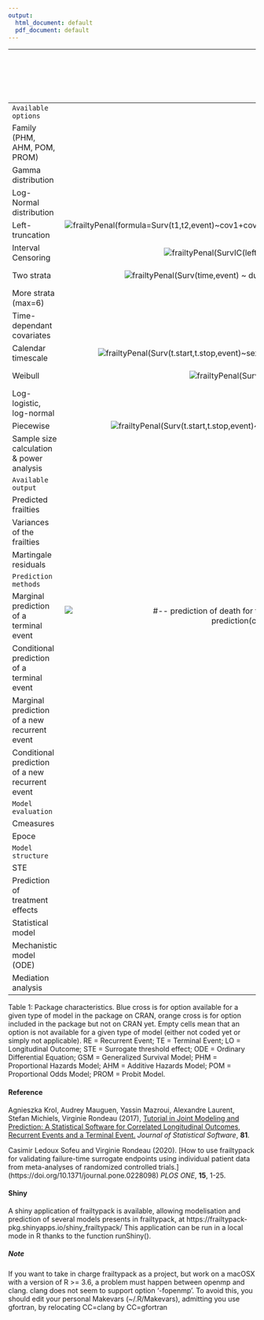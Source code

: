 ```yaml
---
output:
  html_document: default
  pdf_document: default
---
```

<!--
%\VignetteIndexEntry{Package summary}
%\VignetteEngine{knitr::rmarkdown}
%\usepackage[UTF-8]{inputenc}
-->

|                                                 |                  Cox                  |                 Shared                |                 Nested                |                Additive               |Joint standard *(Bivariate: 1 RE + 1 TE)*| Joint cluster *(Bivariate: 1 RE + 1 TE)*|Joint general *(Bivariate: 1 RE + 1 TE)*|Joint nested *(Bivariate: 1 RE + 1 TE)*|Joint longitudinal *(Bivariate:  1 LO + 1 TE)*|Joint trivariate *(Trivariate: 1 LO + 1 RE + 1 TE)*|Joint non linear trivariate *(Trivariate: 1 LO + 1 RE + 1 TE)*|Joint Multivariate *(Trivariate: 2 RE + 1 TE)*|Joint surrogate *(Bivariate: 2 TE)*| Conditional two-part joint  *(Trivariate: 2 LO 1 TE)*| Marginal two-part joint  *(Trivariate: 2 LO 1 TE)*| Shared Frailty GSM | Joint Frailty GSM *(Bivariate: 1 RE + 1 TE)*|
|:------------------------------------------------|:-------------------------------------:|:-------------------------------------:|:-------------------------------------:|:-------------------------------------:|:--------------------------------------:|:--------------------------------------:|:-------------------------------------:|:------------------------------------:|:------------------------------------------:|:-------------------------------------:|:-------------------------------------:|:-------------------------------------:|:-------------------------------------:|:-------------------------------------:|:-------------------------------------:|:-------------------------------------:|:-------------------------------------:|
|     `Available  options `                       |                                       |                                       |                                       |                                       |                                        |                                        |                                       |                                      |                                            |                                       |                                       |                                       |                                       |                                       |                                       |                                       |                                       |
| Family (PHM, AHM, POM, PROM)                    |                                       |                                       |                                       |                                       |                                        |                                        |                                       |                                      |                                            |                                       |                                       |                                       |                                       |                                       |                                       |   <img src="blue_x.png"  title="GenfrailtyPenal(Surv(futime,status)~trt+cluster(id),data=adult.retino,hazard='parametric',family='PH')"/>              |       <img src="blue_x.png"  title="GenfrailtyPenal(Surv(t.start,t.stop,event)~cluster(id)+terminal(death)+sex+dukes+chemo,~sex+dukes+chemo,data=readmission,recurrentAG=TRUE,hazard='parametric',family=c('PH','PH'))"/>          |
| Gamma distribution                              |                                       | <img src="blue_x.png"  title="frailtyPenal(Surv(time,status)~cluster(id)+sex+age,n.knots=12,kappa=10000,data=kidney)"/>                       | <img src="blue_x.png"  title="frailtyPenal(Surv(t1,t2,event)~cluster(group)+subcluster(subgroup)+cov1+cov2,data=dataNested,n.knots=8,kappa=50000)"/>                       |                                       |  <img src="blue_x.png"  title="frailtyPenal(Surv(time,event)~cluster(id)+sex+dukes+charlson+terminal(death),formula.terminalEvent=~sex+dukes+charlson,data=readmission,n.knots=14,kappa=c(9.55e+9,1.41e+12),recurrentAG=FALSE) "/>                       |  <img src="blue_x.png"  title="frailtyPenal(Surv(time,event)~cluster(group)+num.id(id)+dukes+charlson+sex+chemo+terminal(death),formula.terminalEvent=~dukes+charlson+sex+chemo,data=readmission2,recurrentAG=FALSE,n.knots=8,kappa=c(1.e+10,1.e+10),Alpha=&quot;None&quot;)"/>                       | <img src="blue_x.png"  title="frailtyPenal(Surv(time,event)~cluster(id)+dukes+charlson+sex+chemo+terminal(death),formula.terminalEvent=~dukes+charlson+sex+chemo,data=readmission,jointGeneral=TRUE,n.knots=8,kappa=c(2.11e+08,9.53e+11))"/>                       | <img src="blue_x.png"  title="frailtyPenal(formula=Surv(time,event)~subcluster(id)+cluster(group)+dukes+terminal(death),formula.terminalEvent=~dukes,data=readmissionNested,recurrentAG=FALSE,n.knots=8,kappa=c(9.55e+9,1.41e+12),initialize=TRUE,init.Alpha=1.091,Ksi=&quot;None&quot;)"/>                      |                                       |                                            |                                       |                                       |                                       |                                       |                                       |   <img src="blue_x.png"  title="GenfrailtyPenal(Surv(futime,status)~trt+cluster(id),data=adult.retino,RandDist='Gamma',hazard='parametric',family='AH')"/>              |       <img src="blue_x.png"  title="GenfrailtyPenal(Surv(t.start,t.stop,event)~cluster(id)+terminal(death)+sex+dukes+chemo,~sex+dukes+chemo,data=readmission,RandDist='Gamma',recurrentAG=TRUE,hazard='parametric',family=c('AH','AH'))"/>          |                    
| Log-Normal distribution                         |                                       | <img src="blue_x.png"  title="frailtyPenal(Surv(time,status)~cluster(id)+sex+age,n.knots=12,kappa=10000,data=kidney,RandDist=&quot;LogN&quot;)"/>                       |                                       | <img src="blue_x.png"  title="additivePenal(Surv(t1,t2,event)~cluster(group)+var1+slope(var1),correlation=TRUE,data=dataAdditive,n.knots=8,kappa=10000)"/>                       |  <img src="blue_x.png"  title="frailtyPenal(Surv(t.start,t.stop,event)~cluster(id)+sex+dukes+charlson+terminal(death),formula.terminalEvent=~sex+dukes+charlson,data=readmission,n.knots=10,kappa=c(9.55e9,1.41e12),recurrentAG=TRUE,RandDist=&quot;LogN&quot;) "/>                       |                                        |                                       |                                      | <img src="blue_x.png"  title="longiPenal(Surv(time1,state)~age+treatment+who.PS+prev.resection,tumor.size~year*treatment+age+who.PS,colorectalSurv,data.Longi=colorectalLongi,random=c(&quot;1&quot;,&quot;year&quot;),id=&quot;id&quot;,link=&quot;Random-effects&quot;,left.censoring=-3.33,n.knots=7,kappa=2)"/>                            | <img src="blue_x.png"  title="trivPenal(Surv(time0,time1,new.lesions)~cluster(id)+age+treatment+who.PS+terminal(state),formula.terminalEvent=~age+treatment+who.PS+prev.resection,tumor.size~year*treatment+age+who.PS,data=colorectal,data.Longi=colorectalLongi,random=c(&quot;1&quot;,&quot;year&quot;),id=&quot;id&quot;,link=&quot;Random-effects&quot;,left.censoring=-3.33,recurrentAG=TRUE,n.knots=6,kappa=c(0.01,2),method.GH=&quot;Standard&quot;,n.nodes=7)"/>                       | <img src="blue_x.png"  title="trivPenalNL(Surv(time0,time1,new.lesions)~cluster(id)+age+treatment+terminal(state),formula.terminalEvent=~age+treatment,biomarker=&quot;tumor.size&quot;,formula.KG~1,formula.KD~treatment,dose=&quot;dose&quot;,time.biomarker=&quot;year&quot;,data=colorectal,data.Longi=colorectalLongi,random=&quot;KG&quot;,id=&quot;id&quot;,recurrentAG=TRUE,n.knots=5,kappa=c(0.01,2),method.GH=&quot;Pseudo-adaptive&quot;)"/>                                      | <img src="blue_x.png"  title="multivPenal(Surv(TIMEGAP,INDICREC)~cluster(PATIENT)+v1+v2+event2(INDICMETA)+terminal(INDICDEATH),formula.Event2=~v1+v2+v3,formula.terminalEvent=~v1,data=dataMultiv,n.knots=c(8,8,8),kappa=c(1,1,1),initialize=FALSE)"/>                       |  <img src="blue_x.png"  title="#-- Surrogacy evaluation based on ganerated data with a combination of Monte Carlo and classical Gaussian Hermite integration : jointSurroPenal(data=data.sim,int.method=2,nb.mc=300,nb.gh=20)"/>                                        |                                      |                                    |       |    |  
| Left-truncation                                 | <img src="blue_x.png"  title="frailtyPenal(formula=Surv(t1,t2,event)~cov1+cov2,data=dataNested,recurrentAG=FALSE,cross.validation=TRUE,n.knots=10,kappa=10000)"/>                       | <img src="blue_x.png"  title="frailtyPenal(Surv(t1,t2,event) ~ cluster(group), data = dataNested, n.knots = 10, kappa = 10000, cross.validation = TRUE, recurrentAG = FALSE)"/>                       | <img src="blue_x.png"  title="frailtyPenal(Surv(t1,t2,event)~cluster(group)+subcluster(subgroup)+cov1+cov2,data=dataNested,n.knots=8,kappa=50000)"/>                       |                                       |                                        |                                        |                                       |                                      |                                            |                                       |                                       |                                       |                                       |                                       |                                      | <img src="blue_x.png"  title="GenfrailtyPenal(Surv(t1,t2,event)~cluster(group), data=dataNested, hazard='parametric', family='PH', recurrentAG=FALSE)"/> |    |  
| Interval Censoring                              | <img src="blue_x.png"  title="frailtyPenal(SurvIC(left,right,event) ~ treatment,n.knots=8,kappa=10000,data=bcos)"/>                       | <img src="blue_x.png"  title="frailtyPenal(SurvIC(left,right,event) ~ cluster(group)+treatment,n.knots=8,kappa=10000,data=bcos)"/>                       |                                       |                                       |  ![](orange_x.png)                     |  ![](orange_x.png)                     |                                       |                                      |                                            |                                       |                                       |                                       |                                       |                                       |                                      |  <img src="blue_x.png"  title="GenfrailtyPenal(SurvIC(left,right,event)~cluster(group)+treatment, data=bcos, hazard='Splines', family='PH', n.knots=4, kappa=10000)"/>  |    |  
| Two strata                                      | <img src="blue_x.png"  title="frailtyPenal(Surv(time,event) ~ dukes+strata(sex),n.knots=10,kappa=c(10000,10000),data=readmission)"/>                       | <img src="blue_x.png"  title="frailtyPenal(Surv(time,event)~cluster(id)+dukes+strata(sex),n.knots=10,kappa=c(10000,10000),data=readmission)"/>                       | <img src="blue_x.png"  title="frailtyPenal(Surv(t1,t2,event)~cluster(group)+subcluster(subgroup)+cov1+strata(cov2),data=dataNested,n.knots=8,kappa=c(50000,50000))"/>                       | <img src="blue_x.png"  title="additivePenal(Surv(t1,t2,event)~cluster(group)+var1+strata(var2)+slope(var1),cross.validation=TRUE,correlation=FALSE,data=dataAdditive,n.knots=10,kappa=c(1,1))"/>                       | <img src="blue_x.png"  title="frailtyPenal(Surv(time,event)~cluster(id)+dukes+charlson+strata(sex)+chemo+terminal(death),formula.terminalEvent=~dukes+charlson+sex+chemo,data=readmission,n.knots=8,kappa=c(2.11e+08,2.11e+08,9.53e+11))"/>                                     |                                        |                                       |                                      |                                            |                                       |                                       |                                      |                                       |                                       |                                       |   <img src="blue_x.png"  title="GenfrailtyPenal(Surv(time,event)~cluster(id)+dukes+strata(sex), hazard='Splines', family='PH', n.knots=10, kappa=c(10000,10000), data=readmission)"/>      |  <img src="blue_x.png"  title="GenfrailtyPenal(Surv(time,event)~cluster(id)+dukes+charlson+strata(sex)+chemo+terminal(death), formula.terminalEvent=~dukes+charlson+sex+chemo, data=readmission, hazard='parametric', family=c('probit','probit'))"/>  |  
| More strata (max=6)                             | <img src="blue_x.png"/>               | <img src="blue_x.png"/>               |                                       |                                       |  <img src="blue_x.png"/>                       |                                        |                                       |                                      |                                            |                                       |                                       |                                       |                                       |                                      |   <img src="blue_x.png"/>   |  <img src="blue_x.png"/>  |  
| Time-dependant covariates                       | <img src="blue_x.png"/>               | <img src="blue_x.png"/>               |                                       |                                       |  <img src="blue_x.png"/>                       |  <img src="blue_x.png"/>                       |                                       |                                      |                                            |                                       |                                       |                                       |                                       |  <img src="blue_x.png"/>                                     | <img src="blue_x.png"/>                                       |    <img src="blue_x.png"  title="GenfrailtyPenal(Surv(futime,status)~cluster(id)+timedep(trt),data=adult.retino,family='AH',hazard='Splines',n.knots=8,kappa=10^10,betaknots=1,betaorder=2)"/>    |  <img src="blue_x.png"  title="GenfrailtyPenal(formula=Surv(t.start,t.stop,event)~cluster(id)+terminal(death)+sex+dukes+timedep(chemo),formula.terminalEvent=~sex+dukes+timedep(chemo),data=readmission,recurrentAG=TRUE,hazard='Splines',n.knots=5,kappa=c(100,100),betaknots=1,betaorder=3,family=c('PH','PH'))"/>  |  
| Calendar timescale                              | <img src="blue_x.png"  title="frailtyPenal(Surv(t.start,t.stop,event)~sex+dukes+charlson,data=readmission,n.knots=6,kappa=1e5,recurrentAG=TRUE)"/>            | <img src="blue_x.png"  title="frailtyPenal(Surv(t.start,t.stop,event)~cluster(id)+sex+dukes+charlson,data=readmission,n.knots=6,kappa=1e5,recurrentAG=TRUE)"/>                       | <img src="blue_x.png"  title="frailtyPenal(Surv(t1,t2,event)~cluster(group)+subcluster(subgroup)+cov1+cov2,data=dataNested,n.knots=8,kappa=50000)"/>                       |                                       |  <img src="blue_x.png"  title="frailtyPenal(Surv(t.start,t.stop,event)~cluster(id)+sex+dukes+charlson+terminal(death),formula.terminalEvent=~sex+dukes+charlson,data=readmission,n.knots=10,kappa=c(9.55e9,1.41e12),recurrentAG=TRUE)"/>                       |                                        |                                       | <img src="blue_x.png"  title="frailtyPenal(formula=Surv(t.start,t.stop,event)~subcluster(id)+cluster(group)+dukes+terminal(death),formula.terminalEvent=~dukes,data=readmissionNested,recurrentAG=TRUE,n.knots=8,kappa=c(9.55e+9,1.41e+12),initialize=TRUE)"/>                      |                                            | <img src="blue_x.png"  title="trivPenal(Surv(time0,time1,new.lesions)~cluster(id)+age+treatment+who.PS+terminal(state),formula.terminalEvent=~age+treatment+who.PS+prev.resection,tumor.size~year*treatment+age+who.PS,data=colorectal,data.Longi=colorectalLongi,random=c(&quot;1&quot;,&quot;year&quot;),id=&quot;id&quot;,link=&quot;Random-effects&quot;,left.censoring=-3.33,recurrentAG=TRUE,n.knots=6,kappa=c(0.01,2),method.GH=&quot;Standard&quot;,n.nodes=7)"/>                       |  <img src="blue_x.png"  title="trivPenalNL(Surv(time0,time1,new.lesions)~cluster(id)+age+treatment+terminal(state),formula.terminalEvent=~age+treatment,biomarker=&quot;tumor.size&quot;,formula.KG~1,formula.KD~treatment,dose=&quot;dose&quot;,time.biomarker=&quot;year&quot;,data=colorectal,data.Longi=colorectalLongi,random=&quot;KG&quot;,id=&quot;id&quot;,recurrentAG=TRUE,n.knots=5,kappa=c(0.01,2),method.GH=&quot;Pseudo-adaptive&quot;)"/>                                     | <img src="blue_x.png"  title="multivPenal(Surv(TIME0,TIME1,INDICREC)~cluster(PATIENT)+v1+v2+event2(INDICMETA)+terminal(INDICDEATH),formula.Event2=~v1+v2+v3,formula.terminalEvent=~v1,data=dataMultiv,n.knots=c(8,8,8,kappa=c(1,1,1),initialize=FALSE)"/>                       | <img src="blue_x.png"  title="GenfrailtyPenal(Surv(t.start,t.stop,event)~cluster(id)+sex+dukes+charlson+terminal(death),formula.terminalEvent=~sex+dukes+charlson,data=readmission,n.knots=10,kappa=c(9.55e9,1.41e12),recurrentAG=TRUE)"/>                                      |                                       |                                      |     <img src="blue_x.png"  title="GenfrailtyPenal(Surv(t.start,t.stop,event)~cluster(id)+sex+dukes+charlson,data=readmission,family='PH',n.knots=6,kappa=1e5,recurrentAG=TRUE)"/>       |  <img src="blue_x.png"  title="GenfrailtyPenal(Surv(t.start,t.stop,event)~cluster(id)+sex+dukes+charlson+terminal(death),formula.terminalEvent=~sex+dukes+charlson,data=readmission,family=c('PH','PH'),n.knots=10,kappa=c(9.55e9,1.41e12),recurrentAG=TRUE)"/>  |  
| Weibull                                         | <img src="blue_x.png" title="frailtyPenal(Surv(time,status)~sex+age,data=kidney,hazard=&quot;Weibull&quot;)"/>                       | <img src="blue_x.png" title="frailtyPenal(Surv(time,status) ~ cluster(id)+sex+age,data=kidney,hazard=&quot;Weibull&quot;)"/>                       | <img src="blue_x.png"  title="frailtyPenal(Surv(t1,t2,event)~cluster(group)+subcluster(subgroup)+cov1+cov2,data=dataNested,hazard=&quot;Weibull&quot;)"/>                       | <img src="blue_x.png"  title="additivePenal(Surv(t1,t2,event)~cluster(group)+var1+var2+slope(var1),correlation=FALSE,data=dataAdditive,hazard=&quot;Weibull&quot;)"/>                       |  <img src="blue_x.png"  title="frailtyPenal(Surv(time,event)~cluster(id)+dukes+charlson+sex+chemo+terminal(death),formula.terminalEvent=~dukes+charlson+sex+chemo,data=readmission,hazard=&quot;Weibull&quot;)"/>                       |  <img src="blue_x.png"  title="frailtyPenal(Surv(time,event)~cluster(group)+num.id(id)+dukes+charlson+sex+chemo+terminal(death),formula.terminalEvent=~dukes+charlson+sex+chemo,data=readmission2,recurrentAG=FALSE,hazard=&quot;Weibull&quot;)"/>                       |                                       | <img src="blue_x.png"  title="frailtyPenal(Surv(t.start,t.stop,event)~subcluster(id)+cluster(group)+dukes+terminal(death),formula.terminalEvent=~dukes,hazard=('Weibull'),data=readmissionNested,recurrentAG=TRUE,initialize=FALSE)"/>                      | <img src="blue_x.png"  title="longiPenal(Surv(time1,state)~age+treatment+who.PS+prev.resection,tumor.size~year*treatment+age+who.PS,colorectalSurv,data.Longi=colorectalLongi,random=c(&quot;1&quot;,&quot;year&quot;),id=&quot;id&quot;,link=&quot;Current-level&quot;,left.censoring=-3.33,hazard=&quot;Weibull&quot;)"/>                            | <img src="blue_x.png"  title="trivPenal(Surv(gap.time,new.lesions)~cluster(id)+age+treatment+who.PS+prev.resection+terminal(state),formula.terminalEvent=~age+treatment+who.PS+prev.resection,tumor.size~year*treatment+age+who.PS,data=colorectal,data.Longi=colorectalLongi,random=c(&quot;1&quot;,&quot;year&quot;),id=&quot;id&quot;,link=&quot;Random-effects&quot;,left.censoring=-3.33,recurrentAG=FALSE,hazard=&quot;Weibull&quot;,method.GH=&quot;Pseudo-adaptive&quot;,n.nodes=7)"/>                       |  <img src="blue_x.png"  title="trivPenalNL(Surv(time0,time1,new.lesions)~cluster(id)+age+treatment+terminal(state),formula.terminalEvent=~age+treatment,biomarker=&quot;tumor.size&quot;,formula.KG~1,formula.KD~treatment,dose=&quot;dose&quot;,time.biomarker=&quot;year&quot;,data=colorectal,data.Longi=colorectalLongi,random=&quot;KG&quot;,id=&quot;id&quot;,recurrentAG=TRUE,n.knots=5,kappa=c(0.01,2),method.GH=&quot;Pseudo-adaptive&quot;,hazard=&quot;Weibull&quot;)"/>                                     | <img src="blue_x.png"  title="multivPenal(Surv(TIMEGAP,INDICREC)~cluster(PATIENT)+v1+v2+event2(INDICMETA)+terminal(INDICDEATH),formula.Event2=~v1+v2+v3,formula.terminalEvent=~v1,data=dataMultiv,hazard=&quot;Weibull&quot;)"/>                       |                                       |                                       |                                      |    <img src="blue_x.png"  title="GenfrailtyPenal(Surv(futime,status)~trt,data=adult.retino,hazard='parametric',family='PH')"/>      | <img src="blue_x.png"  title="GenfrailtyPenal(Surv(t.start,t.stop,event)~cluster(id)+terminal(death)+sex+dukes+chemo,~sex+dukes+chemo,data=readmission,recurrentAG=TRUE,hazard='parametric',family=c('PH','PH'))"/>   |  
| Log-logistic, log-normal                        |                                       |                                       |                                       |                                       |                                        |                                        |                                       |                                      |                                            |                                       |                                       |                                       |                                       |                                       |                                       |    <img src="blue_x.png"  title="GenfrailtyPenal(Surv(futime,status)~trt,data=adult.retino,hazard='parametric',family='PO')"/>      | <img src="blue_x.png"  title="GenfrailtyPenal(Surv(t.start,t.stop,event)~cluster(id)+terminal(death)+sex+dukes+chemo,~sex+dukes+chemo,data=readmission,recurrentAG=TRUE,hazard='parametric',family=c('probit','probit'))"/>   |
| Piecewise                                       | <img src="blue_x.png"  title="frailtyPenal(Surv(t.start,t.stop,event)~sex+dukes+charlson,data=readmission,hazard=&quot;Piecewise-equi&quot;,nb.int=6)"/>  | <img src="blue_x.png"  title="frailtyPenal(Surv(t.start,t.stop,event)~cluster(id)+sex+dukes+charlson,data=readmission,hazard=&quot;Piecewise-per&quot;,nb.int=6)"/>                       | <img src="blue_x.png"  title="frailtyPenal(Surv(t1,t2,event)~cluster(group)+subcluster(subgroup)+cov1+cov2,data=dataNested,hazard=&quot;Piecewise-per&quot;,nb.int=6)"/>                       | <img src="blue_x.png"  title="additivePenal(Surv(t1,t2,event)~cluster(group)+var1+var2+slope(var1),correlation=FALSE,data=dataAdditive,hazard=&quot;Piecewise-per&quot;,nb.int=6)"/>                       |  <img src="blue_x.png"  title="frailtyPenal(Surv(time,event)~cluster(id)+dukes+charlson+sex+chemo+terminal(death),formula.terminalEvent=~dukes+charlson+sex+chemo,data=readmission,hazard=&quot;Piecewise-equi&quot;,nb.int=c(2,4))"/>                       |  <img src="blue_x.png"  title="Text "/>                       |                                       |                                      |                                            |                                       |                                       | <img src="blue_x.png"  title="multivPenal(Surv(TIMEGAP,INDICREC)~cluster(PATIENT)+v1+v2+event2(INDICMETA)+terminal(INDICDEATH),formula.Event2=~v1+v2+v3,formula.terminalEvent=~v1,data=dataMultiv,hazard=&quot;Piecewise-per&quot;,nb.int=c(6,6,6)) "/>                       |                                       |                                       |                                      |          |    |  
| Sample size calculation & power analysis        |                                       | <img src="blue_x.png"/>               | <img src="blue_x.png"/>               |                                       | <img src="blue_x.png"/>                |                                        | <img src="blue_x.png"/>               |                                      |                                            |                                       |                                       |                                       |                                       |                                       |                                       |                                       |                                       |
|     `Available output`                          |                                       |                                       |                                       |                                       |                                        |                                        |                                       |                                      |                                            |                                       |                                       |                                       |                                       |                                      |         |    |  
| Predicted frailties                             |                                       | <img src="blue_x.png"  title="fit$frailty.pred"/>                       | <img src="blue_x.png"  title="fit$frailty.pred.group fit$frailty.pred.subgroup"/>                       | <img src="blue_x.png"  title="fit$frailty.pred fit$frailty.pred2"/>                       |  <img src="blue_x.png"  title="fit$frailty.pred"/>                       |                                        |                                       | <img src="blue_x.png"  title="fit$frailty.pred fit$frailty.fam.pred"/>                      | <img src="blue_x.png"/>                            | <img src="blue_x.png"  title="fit$frailty.pred"/>                       |                                       |                                       |                                       |                                       |                                      |            |    |     
| Variances of the frailties                      |                                       | <img src="blue_x.png"  title="fit$frailty.var"/>                       |                                       |                                       |                                        |                                        |                                       |                                      |                                            |                                       |                                       |                                       |  <img src="blue_x.png"  title="Text "/>                                     |                                       |                                      |         |    |  
| Martingale residuals                            | <img src="blue_x.png"  title="fit$martingaleCox"/>                       | <img src="blue_x.png"  title="fit$martingale.res"/>                       | <img src="blue_x.png"  title="fit$martingale.res"/>                       | <img src="blue_x.png"  title="fit$martingale.res "/>                       |  <img src="blue_x.png"  title="fit$martingale.res fit$martingaledeath.res"/>                       |                                        |                                       | <img src="blue_x.png"  title="fit$martingale.res fit$martingaledeath.res"/>                      | <img src="blue_x.png"  title="fit$martingaledeath.res "/>                            | <img src="blue_x.png"  title="fit$martingale.res fit$martingaledeath.res"/>                       |                                       |                                       |                                       |                                       |                                      |         |    |  
|     `Prediction methods `                       |                                       |                                       |                                       |                                       |                                        |                                        |                                       |                                       |                                      |                                            |                                       |                                       |                       |    |                    
| Marginal prediction of a terminal event         | <img src="blue_x.png"  title="#-- prediction of death for two patients between 100 and 100+w, with w in (50,100,...,1900) : prediction(cox.fit,datapred,t=100,window=seq(50,1900,50))"/>                       | <img src="blue_x.png"  title="prediction(shared.fit,datapred,t=100,window=seq(50,1900,50))"/>                       |                                       |                                       |  <img src="blue_x.png"  title="#-- prediction of death between 100 and 100+w given relapses (with confidence intervals) : prediction(joint.fit,datapred,t=100,window=seq(50,1500,50),event=&quot;Terminal&quot;,MC.sample=100)"/>                       |                                        |                                       | <img src="blue_x.png"  title="#-- Compute prediction over the individuals 274 and 4 : prediction(JointNested.fit,data=DataPred,t=500,window=seq(100,1500,200),conditional=FALSE,individual=c(274,4))"/>                      | <img src="blue_x.png"  title="#-- prediction of death between 1 year and 1+2 given history of the biomarker : prediction(JointLongi.fit,datapredj,datapredj_longi,t=1,window=2)"/>                            | <img src="blue_x.png"  title="#-- prediction of death between 1 year and 1+w : prediction(trivPenal.fit,datapredj,datapredj_longi,t=1,window=seq(0.5,2.5,0.2),MC.sample=100)"/>                       | <img src="blue_x.png" title="#-- prediction of death between t and t+0.5 : prediction(trivPenalNL.fit,datapredj,datapredj_longi,t=seq(2,3,0.2),window=0.5,MC.sample=100)"/>                                       |                                       |                                       |                                       |                                      |                  |    |                              
| Conditional prediction of a terminal event      | <img src="blue_x.png"/>                       | <img src="blue_x.png"  title="prediction(shared.fit,datapred,t=100,window=seq(50,1900,50),conditional=TRUE)"/>                       |                                       |                                       |                                        |                                        |                                       |                                      |                                            |                                       |                                       |                                       |                                       |                                       |                                      |                |    |                                
| Marginal prediction of a new recurrent event    | 			                          | <img src="blue_x.png"  title="prediction(shared.fit,datapred,t=200,window=seq(50,1900,50),event=&quot;Recurrent&quot;,MC.sample=100)"/>                       |                                       |                                       |  <img src="blue_x.png"  title="#-- prediction of death between 100 and 100+w given relapses (with confidence intervals) : prediction(joint.fit,datapred,t=100,window=seq(50,1500,50),event=&quot;Recurrent&quot;,MC.sample=100)"/>                       |                                        |                                       |                                      | 			                                |                                       | 		                                |                                       |                                       |                                       |                                      |               |    |                                 
| Conditional prediction of a new recurrent event | 			                          | <img src="blue_x.png"  title="prediction(shared.fit,datapred,t=200,window=seq(50,1900,50),event=&quot;Recurrent&quot;,conditional=TRUE,MC.sample=100)"/>                       |                                       |                                       |                                        |                                        |                                       |                                       |                                      | 			                                | 		                                |                                       |                                       |                                       |                                      |               |    |                                 
|     `Model evaluation `                         |                                       |                                       |                                       |                                       |                                       |                                       |                                        |                                        |                                       |                                      |                                            |                                       |                                       |                                       |                                      |               |    |                            
| Cmeasures                                       | <img src="blue_x.png"  title="Cmeasures(fit)"/>|                              |                                       |                                       |                                       |                                        |                                        |                                       |                                      |                                            |                                       |                                       |                                       |                                       |                                      |         |    |  
| Epoce                                           |                                       |                                       |                                       |                                       |  <img src="blue_x.png"  title="epoce(fit,time=c(1,1.5, 2, 2.5))"/>                       |                                        |                                       |                                      | <img src="blue_x.png"  title="epoce(fit,time=c(1,1.5, 2, 2.5))"/>                            | <img src="blue_x.png"  title="epoce(fit,time=c(1,1.5, 2, 2.5))"/>                       |                                       |                                       |                                       |                                       |                                      |         |    |  
|     `Model structure `                          |                                       |                                       |                                       |                                       |                                       |                                       |                                        |                                        |                                       |                                      |                                            |                                       |                                       |                                       |                                      |          |    |  
| STE                                             |                                       |                                       |                                       |                                       |                                        |                                        |                                       |                                      |                                            |                                       |                                       |                                       |  ![](blue_x.png)                       |                                      |                                       |         |    |  
| Prediction of treatment effects                 |                                       |                                       |                                       |                                       |                                        |                                        |                                       |                                      |                                            |                                       |                                       |                                       |  ![](blue_x.png)                       | <img src="blue_x.png"/>                                       |  <img src="blue_x.png"/>                                     |         |    |  
| Statistical model                               | <img src="blue_x.png"/>                | <img src="blue_x.png"/>                | <img src="blue_x.png"/>                | <img src="blue_x.png"/>                       |<img src="blue_x.png"/>                       |<img src="blue_x.png"/>                       |<img src="blue_x.png"/>                       |<img src="blue_x.png"/>                       |<img src="blue_x.png"/>                       |<img src="blue_x.png"/>                       |                      |  <img src="blue_x.png"/>                      |<img src="blue_x.png"/>                       |   <img src="blue_x.png"/>                                     |   <img src="blue_x.png"/>                                    |    <img src="blue_x.png"/>     |  <img src="blue_x.png"/>  |  
| Mechanistic model (ODE)                         |                                       |                                       |                                       |                                       |                                       |                                       |                                        |                                        |                                       |                                      | <img src="blue_x.png"/>                                           |                                      |                                       |                                       |                                      |        |    |
| Mediation analysis                              |                                       |                          | | | | | | | | |  | | <img src="blue_x.png"/> | | | | |
Table 1: Package characteristics. Blue cross is for option available for a given type of model in the package on CRAN, orange cross is for option included in the package but not on CRAN yet. Empty cells mean that an option is not available for a given type of model (either not coded yet or simply not applicable). RE = Recurrent Event; TE = Terminal Event; LO = Longitudinal Outcome; STE = Surrogate threshold effect; ODE = Ordinary Differential Equation; GSM = Generalized Survival Model; PHM = Proportional Hazards Model; AHM = Additive Hazards Model; POM = Proportional Odds Model; PROM = Probit Model.

#### Reference
Agnieszka Krol, Audrey Mauguen, Yassin Mazroui, Alexandre Laurent, Stefan Michiels, Virginie Rondeau (2017), [Tutorial in Joint Modeling and Prediction: A Statistical Software for Correlated Longitudinal Outcomes, Recurrent Events and a Terminal Event.](https://www.jstatsoft.org/article/view/v081i03)
*Journal of Statistical Software*, **81**.

Casimir Ledoux Sofeu and Virginie Rondeau (2020). [How to use frailtypack for validating failure-time surrogate endpoints using individual patient data from meta-analyses of randomized controlled trials.] (https://doi.org/10.1371/journal.pone.0228098) *PLOS ONE*, **15**, 1-25.

#### Shiny
A shiny application of frailtypack is available, allowing modelisation and prediction of several models presents in frailtypack, at https://frailtypack-pkg.shinyapps.io/shiny_frailtypack/
This application can be run in a local mode in R thanks to the function runShiny().

##### Note 
If you want to take in charge frailtypack as a project, but work on a macOSX with a version of R >= 3.6, a problem must happen between openmp and clang. clang does not seem to support option '-fopenmp'.
To avoid this, you should edit your personal Makevars (~/.R/Makevars), admitting you use gfortran, by relocating 
CC=clang by CC=gfortran

